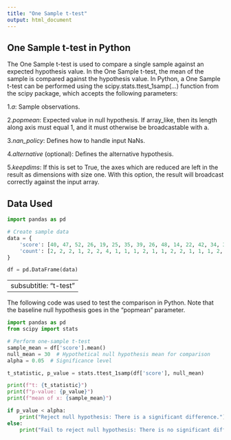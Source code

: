 ---
title: "One Sample t-test"
output: html_document
---

## One Sample t-test in Python

The One Sample t-test is used to compare a single sample against an expected hypothesis value. In the One Sample t-test, the mean of the sample is compared against the hypothesis value. In Python, a One Sample t-test can be performed using the scipy.stats.ttest_1samp(...) function from the scipy package, which accepts the following parameters:


1.*a*: Sample observations.

2.*popmean*: Expected value in null hypothesis. If array_like, then its length along axis must equal 1, and it must otherwise be broadcastable with a.

3.*nan_policy*: Defines how to handle input NaNs.

4.*alternative* (optional): Defines the alternative hypothesis.

5.*keepdims*: If this is set to True, the axes which are reduced are left in the result as dimensions with size one. With this option, the result will broadcast correctly against the input array.

## Data Used


```{python}

import pandas as pd

# Create sample data
data = {
    'score': [40, 47, 52, 26, 19, 25, 35, 39, 26, 48, 14, 22, 42, 34, 33, 18, 15, 29, 41, 44, 51, 43, 27, 46, 28, 49, 31, 28, 54, 45],
    'count': [2, 2, 2, 1, 2, 2, 4, 1, 1, 1, 2, 1, 1, 2, 2, 1, 1, 1, 2, 1, 1, 1, 2, 2, 1, 1, 1, 1, 1, 1]
}

df = pd.DataFrame(data)

```

---
subsubtitle: "t-test"
---

The following code was used to test the comparison in Python. Note that the baseline null hypothesis goes in the "popmean" parameter.

```{python}
import pandas as pd
from scipy import stats

# Perform one-sample t-test
sample_mean = df['score'].mean()
null_mean = 30  # Hypothetical null hypothesis mean for comparison
alpha = 0.05  # Significance level

t_statistic, p_value = stats.ttest_1samp(df['score'], null_mean)

print(f"t: {t_statistic}")
print(f"p-value: {p_value}")
print(f"mean of x: {sample_mean}")

if p_value < alpha:
    print("Reject null hypothesis: There is a significant difference.")
else:
    print("Fail to reject null hypothesis: There is no significant difference.")

```
